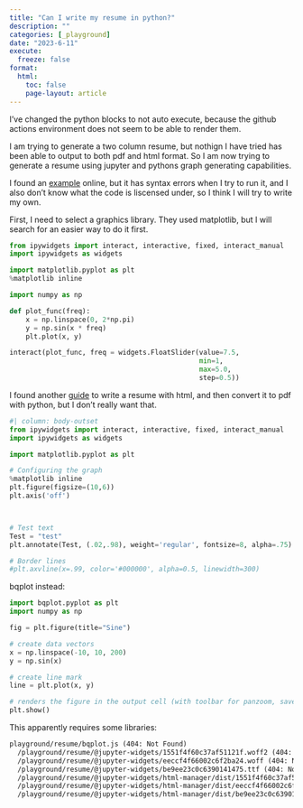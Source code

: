 ```yaml
---
title: "Can I write my resume in python?"
description: ""
categories: [_playground]
date: "2023-6-11"
execute:
  freeze: false
format:
  html:
    toc: false
    page-layout: article
---
```


::: callout-note
I've changed the python blocks to not auto execute, because the github actions environment does not seem to be able to render them.
:::

I am trying to generate a two column resume, but nothign I have tried has been able to output to both pdf and html format. So I am now trying to generate a resume using jupyter and pythons graph generating capabilities.

I found an [example](https://towardsdatascience.com/generating-a-resume-in-python-1480a4d6a399) online, but it has syntax errors when I try to run it, and I also don't know what the code is liscensed under, so I think I will try to write my own.

First, I need to select a graphics library. They used matplotlib, but I will search for an easier way to do it first.

``` python
from ipywidgets import interact, interactive, fixed, interact_manual
import ipywidgets as widgets

import matplotlib.pyplot as plt
%matplotlib inline

import numpy as np

def plot_func(freq):
    x = np.linspace(0, 2*np.pi)
    y = np.sin(x * freq)
    plt.plot(x, y)

interact(plot_func, freq = widgets.FloatSlider(value=7.5,
                                               min=1,
                                               max=5.0,
                                               step=0.5))
```

I found another [guide](https://www.iceorfire.com/post/resume-generation-with-python) to write a resume with html, and then convert it to pdf with python, but I don't really want that.

``` python
#| column: body-outset
from ipywidgets import interact, interactive, fixed, interact_manual
import ipywidgets as widgets

import matplotlib.pyplot as plt

# Configuring the graph
%matplotlib inline
plt.figure(figsize=(10,6))
plt.axis('off')



# Test text
Test = "test"
plt.annotate(Test, (.02,.98), weight='regular', fontsize=8, alpha=.75)

# Border lines
#plt.axvline(x=.99, color='#000000', alpha=0.5, linewidth=300)
```

bqplot instead:

``` python
import bqplot.pyplot as plt
import numpy as np

fig = plt.figure(title="Sine")

# create data vectors
x = np.linspace(-10, 10, 200)
y = np.sin(x)

# create line mark
line = plt.plot(x, y)

# renders the figure in the output cell (with toolbar for panzoom, save etc.)
plt.show()
```

This apparently requires some libraries:

``` default
playground/resume/bqplot.js (404: Not Found)
  /playground/resume/@jupyter-widgets/1551f4f60c37af51121f.woff2 (404: Not Found)
  /playground/resume/@jupyter-widgets/eeccf4f66002c6f2ba24.woff (404: Not Found)
  /playground/resume/@jupyter-widgets/be9ee23c0c6390141475.ttf (404: Not Found)
  /playground/resume/@jupyter-widgets/html-manager/dist/1551f4f60c37af51121f.woff2 (404: Not Found)
  /playground/resume/@jupyter-widgets/html-manager/dist/eeccf4f66002c6f2ba24.woff (404: Not Found)
  /playground/resume/@jupyter-widgets/html-manager/dist/be9ee23c0c6390141475.ttf (404: Not Found)
```